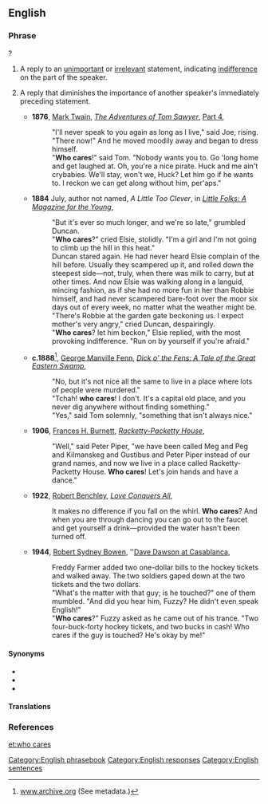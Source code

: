 ==English==

===Phrase===
{{head|en|phrase|head=[[who]] [[cares]]}}?

# {{label|en|colloquial|rhetorical question}} A reply to an [[unimportant]] or [[irrelevant]] statement, indicating [[indifference]] on the part of the speaker.
# {{label|en|colloquial|rhetorical question}} A reply that diminishes the importance of another speaker's immediately preceding statement.
#* '''1876''', [[w:Mark Twain|Mark Twain]], ''[[w:The Adventures of Tom Sawyer|The Adventures of Tom Sawyer]]'', [http://www.gutenberg.org/files/74/74-h/p4.htm Part 4],
#*: "I'll never speak to you again as long as I live," said Joe, rising. "There now!" And he moved moodily away and began to dress himself.
#*: "'''Who cares'''!" said Tom. "Nobody wants you to. Go 'long home and get laughed at. Oh, you're a nice pirate. Huck and me ain't crybabies. We'll stay, won't we, Huck? Let him go if he wants to. I reckon we can get along without him, per'aps."
#* '''1884''' July, author not named, ''A Little Too Clever'', in ''[http://www.gutenberg.org/files/27564/27564-h/27564-h.htm Little Folks: A Magazine for the Young]'',
#*: "But it's ever so much longer, and we're so late," grumbled Duncan.
#*: "'''Who cares'''?" cried Elsie, stolidly. "I'm a girl and I'm not going to climb up the hill in this heat."
#*: Duncan stared again. He had never heard Elsie complain of the hill before. Usually they scampered up it, and rolled down the steepest side—not, truly, when there was milk to carry, but at other times. And now Elsie was walking along in a languid, mincing fashion, as if she had no more fun in her than Robbie himself, and had never scampered bare-foot over the moor six days out of every week, no matter what the weather might be.
#*: "There's Robbie at the garden gate beckoning us. I expect mother's very angry," cried Duncan, despairingly.
#*: "'''Who cares'''? let him beckon," Elsie replied, with the most provoking indifference. "Run on by yourself if you're afraid."
#* '''c.1888'''<ref>[http://www.archive.org/details/dickofenstaleofg00fenniala www.archive.org] (See metadata.)</ref>, [[w:George Manville Fenn|George Manville Fenn]], ''[http://www.gutenberg.org/files/21306/21306.txt Dick o' the Fens: A Tale of the Great Eastern Swamp]'',
#*: "No, but it's not nice all the same to live in a place where lots of people were murdered."
#*: "Tchah! '''who cares'''! I don't. It's a capital old place, and you never dig anywhere without finding something."
#*: "Yes," said Tom solemnly, "something that isn't always nice."
#* '''1906''', [[w:Frances Hodgson Burnett|Frances H. Burnett]], ''[http://www.gutenberg.org/dirs/8/5/7/8574/8574.txt Racketty-Packetty House]'',
#*: "Well," said Peter Piper, "we have been called Meg and Peg and Kilmanskeg and Gustibus and Peter Piper instead of our grand names, and now we live in a place called Racketty-Packetty House. '''Who cares'''! Let's join hands and have a dance."
#* '''1922''', [[w:Robert Benchley|Robert Benchley]], ''[http://www.gutenberg.org/files/15851/15851-h/15851-h.htm Love Conquers All]'',
#*: It makes no difference if you fall on the whirl. '''Who cares'''? And when you are through dancing you can go out to the faucet and get yourself a drink—provided the water hasn't been turned off.
#* '''1944''', [[w:Robert Sydney Bowen|Robert Sydney Bowen]], ''[http://www.gutenberg.org/files/32331/32331-h/32331-h.htm Dave Dawson at Casablanca],
#*: Freddy Farmer added two one-dollar bills to the hockey tickets and walked away. The two soldiers gaped down at the two tickets and the two dollars.
#*: "What's the matter with that guy; is he touched?" one of them mumbled. "And did you hear him, Fuzzy? He didn't even speak English!"
#*: "'''Who cares'''?" Fuzzy asked as he came out of his trance. "Two four-buck-forty hockey tickets, and two bucks in cash! Who cares if the guy is touched? He's okay by me!"

====Synonyms====
* {{l|en|so what}}
* {{l|en|whoopee do}}
* {{l|en|whatever}}

====Translations====
{{trans-see|reply to an unimportant statement|so what}}

===References===
<references />

[[Category:English phrasebook]]
[[Category:English responses]]
[[Category:English sentences]]

[[et:who cares]]